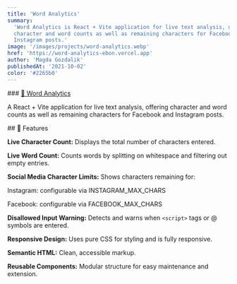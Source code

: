 ```yaml
---
title: 'Word Analytics'
summary:
  'Word Analytics is React + Vite application for live text analysis, offering
  character and word counts as well as remaining characters for Facebook and
  Instagram posts.'
image: '/images/projects/word-analytics.webp'
href: 'https://word-analytics-ebon.vercel.app'
author: 'Magda Gozdalik'
publishedAt: '2021-10-02'
color: '#2265b0'
---
```


<Section className="card-shadow secondary-bg">
### <a   href='https://word-analytics-ebon.vercel.app/' className='mt-10 text-2xl text-foreground hover:text-accent-foreground sm:text-3xl lg:text-4xl' target='_blank'> 🔗 Word Analytics </a>

A React + Vite application for live text analysis, offering character and word
counts as well as remaining characters for Facebook and Instagram posts.

</Section>

<Section className="card-shadow secondary-bg">
## 🚀 Features

**Live Character Count:** Displays the total number of characters entered.

**Live Word Count:** Counts words by splitting on whitespace and filtering out
empty entries.

**Social Media Character Limits:** Shows characters remaining for:

Instagram: configurable via INSTAGRAM_MAX_CHARS

Facebook: configurable via FACEBOOK_MAX_CHARS

**Disallowed Input Warning:** Detects and warns when `<script>` tags or @
symbols are entered.

**Responsive Design:** Uses pure CSS for styling and is fully responsive.

**Semantic HTML:** Clean, accessible markup.

**Reusable Components:** Modular structure for easy maintenance and extension.

</Section>
